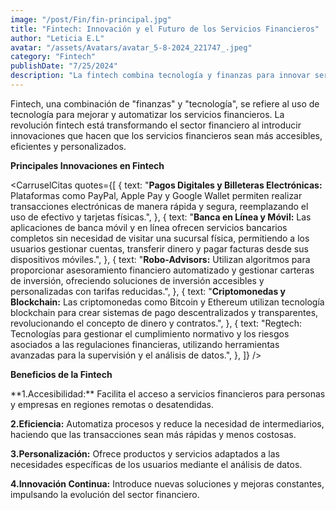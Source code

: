 ```yaml
---
image: "/post/Fin/fin-principal.jpg"
title: "Fintech: Innovación y el Futuro de los Servicios Financieros"
author: "Leticia E.L"
avatar: "/assets/Avatars/avatar_5-8-2024_221747_.jpeg"
category: "Fintech"
publishDate: "7/25/2024"
description: "La fintech combina tecnología y finanzas para innovar servicios como pagos digitales, banca móvil y criptomonedas, haciendo los servicios financieros más accesibles y eficientes. "
---
```


<Parrafo>
Fintech, una combinación de "finanzas" y "tecnología", se refiere al uso de tecnología para mejorar y automatizar los servicios financieros. La revolución fintech está transformando el sector financiero al introducir innovaciones que hacen que los servicios financieros sean más accesibles, eficientes y personalizados.
</Parrafo>

<Divider />

<SubSeccion> **Principales Innovaciones en Fintech** </SubSeccion>

<CarruselCitas
  quotes={[
    {
      text: "**Pagos Digitales y Billeteras Electrónicas:** Plataformas como PayPal, Apple Pay y Google Wallet permiten realizar transacciones electrónicas de manera rápida y segura, reemplazando el uso de efectivo y tarjetas físicas.",
    },
    {
      text: "**Banca en Línea y Móvil:** Las aplicaciones de banca móvil y en línea ofrecen servicios bancarios completos sin necesidad de visitar una sucursal física, permitiendo a los usuarios gestionar cuentas, transferir dinero y pagar facturas desde sus dispositivos móviles.",
    },
    {
      text: "**Robo-Advisors:** Utilizan algoritmos para proporcionar asesoramiento financiero automatizado y gestionar carteras de inversión, ofreciendo soluciones de inversión accesibles y personalizadas con tarifas reducidas.",
    },
    {
      text: "**Criptomonedas y Blockchain:** Las criptomonedas como Bitcoin y Ethereum utilizan tecnología blockchain para crear sistemas de pago descentralizados y transparentes, revolucionando el concepto de dinero y contratos.",
    },
    {
      text: "Regtech: Tecnologías para gestionar el cumplimiento normativo y los riesgos asociados a las regulaciones financieras, utilizando herramientas avanzadas para la supervisión y el análisis de datos.",
    },
  ]}
/>

<imgMDX
src= "/post/Fin/fin.jpg"
alt= "FinTech"
weight= {600}
heihgt= {800}
/>

<SubSeccion>  **Beneficios de la Fintech** </SubSeccion>

<Parrafo>
**1.Accesibilidad:** Facilita el acceso a servicios financieros para personas y empresas en regiones remotas o desatendidas.

**2.Eficiencia:** Automatiza procesos y reduce la necesidad de intermediarios, haciendo que las transacciones sean más rápidas y menos costosas.

**3.Personalización:** Ofrece productos y servicios adaptados a las necesidades específicas de los usuarios mediante el análisis de datos.

**4.Innovación Continua:** Introduce nuevas soluciones y mejoras constantes, impulsando la evolución del sector financiero.
</Parrafo>

<imgMDX
src= "/post/Fin/fin2.jpg"
alt= "FinTech"
weight= {600}
heihgt= {800}
/>



